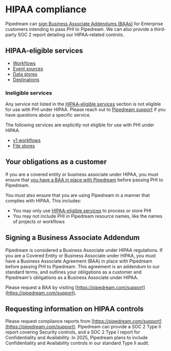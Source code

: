 # HIPAA compliance

Pipedream can [sign Business Associate Addendums (BAAs)](#signing-a-business-associate-addendum) for Enterprise customers intending to pass PHI to Pipedream. We can also provide a third-party SOC 2 report detailing our HIPAA-related controls.

## HIPAA-eligible services

- [Workflows](/workflows)
- [Event sources](/sources)
- [Data stores](/data-stores)
- [Destinations](/destinations)

### Ineligible services

Any service not listed in the [HIPAA-eligible services](#hipaa-eligible-services) section is not eligible for use with PHI under HIPAA. Please reach out to [Pipedream support](https://pipedream.com/support) if you have questions about a specific service.

The following services are explicitly not eligible for use with PHI under HIPAA.

- [v1 workflows](/migrate-from-v1) 
- [File stores](/file-stores)

## Your obligations as a customer

If you are a covered entity or business associate under HIPAA, you must ensure that [you have a BAA in place with Pipedream](#signing-a-business-associate-addendum) before passing PHI to Pipedream. 

You must also ensure that you are using Pipedream in a manner that complies with HIPAA. This includes:

- You may only use [HIPAA-eligible services](#hipaa-eligible-services) to process or store PHI
- You may not include PHI in Pipedream resource names, like the names of projects or workflows

## Signing a Business Associate Addendum

Pipedream is considered a Business Associate under HIPAA regulations. If you are a Covered Entity or Business Associate under HIPAA, you must have a Business Associate Agreement (BAA) in place with Pipedream before passing PHI to Pipedream. This agreement is an addendum to our standard terms, and outlines your obligations as a customer and Pipedream's obligations as a Business Associate under HIPAA.

Please request a BAA by visiting [https://pipedream.com/support](https://pipedream.com/support).

## Requesting information on HIPAA controls

Please request compliance reports from [https://pipedream.com/support](https://pipedream.com/support). Pipedream can provide a SOC 2 Type II report covering Security controls, and a SOC 2 Type I report for Confidentiality and Availability. In 2025, Pipedream plans to include Confidentiality and Availability controls in our standard Type II audit.